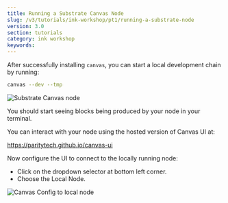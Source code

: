 ```yaml
---
title: Running a Substrate Canvas Node
slug: /v3/tutorials/ink-workshop/pt1/running-a-substrate-node
version: 3.0 
section: tutorials
category: ink workshop
keywords:
---
```


After successfully installing `canvas`, you can start a local development chain by running:

```bash
canvas --dev --tmp
```

![Substrate Canvas node](assets/start-canvas-node.png)

You should start seeing blocks being produced by your node in your terminal.

You can interact with your node using the hosted version of Canvas UI at:

https://paritytech.github.io/canvas-ui

Now configure the UI to connect to the locally running node:

- Click on the dropdown selector at bottom left corner.
- Choose the Local Node.

![Canvas Config to local node](assets/canvas-connect-to-local.png)
